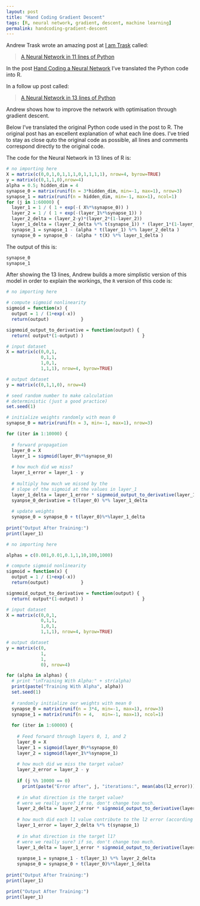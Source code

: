 ```yaml
---
layout: post
title: "Hand Coding Gradient Descent"
tags: [R, neural network, gradient, descent, machine learning]
permalink: handcoding-gradient-descent
---
```


Andrew Trask wrote an amazing post at [I am Trask](http://iamtrask.github.io/) called:

> [A Neural Network in 11 lines of Python](http://iamtrask.github.io/2015/07/12/basic-python-network/)

In the post [Hand Coding a Neural Network](/handcoding-neural-network) I've translated the Python code into R.

In a follow up post called:

> [A Neural Network in 13 lines of Python](http://iamtrask.github.io/2015/07/27/python-network-part2/)

Andrew shows how to improve the network with optimisation through gradient descent.

Below I've translated the original Python code used in the post to R.
The original post has an excellent explanation of what each line does.
I've tried to stay as close quto the original code as possible,
all lines and comments correspond directly to the original code.

The code for the Neural Network in 13 lines of R is:

```r
# no importing here
X = matrix(c(0,0,1,0,1,1,1,0,1,1,1,1), nrow=4, byrow=TRUE)
y = matrix(c(0,1,1,0),nrow=4)
alpha = 0.5; hidden_dim = 4
synapse_0 = matrix(runif(n = 3*hidden_dim, min=-1, max=1), nrow=3)
synapse_1 = matrix(runif(n = hidden_dim, min=-1, max=1), ncol=1)
for (j in 1:60000) {
  layer_1 = 1 / ( 1 + exp(-( X%*%synapse_0)) )
  layer_2 = 1 / ( 1 + exp(-(layer_1%*%synapse_1)) )
  layer_2_delta = (layer_2-y)*(layer_2*(1-layer_2))
  layer_1_delta = (layer_2_delta %*% t(synapse_1)) * (layer_1*(1-layer_1))
  synapse_1 = synapse_1 - (alpha * t(layer_1) %*% layer_2_delta )
  synapse_0 = synapse_0 - (alpha * t(X) %*% layer_1_delta )                 }
```

The output of this is:

```r
synapse_0
synapse_1
```

After showing the 13 lines, Andrew builds a more simplistic version of this model in order to explain the workings,
the `R` version of this code is:

```r
# no importing here

# compute sigmoid nonlinearity
sigmoid = function(x) {
  output = 1 / (1+exp(-x))
  return(output)            }

signmoid_output_to_derivative = function(output) {
  return( output*(1-output) )                      }

# input dataset
X = matrix(c(0,0,1,
             0,1,1,
             1,0,1,
             1,1,1), nrow=4, byrow=TRUE)

# output dataset 
y = matrix(c(0,1,1,0), nrow=4)

# seed random number to make calculation
# deterministic (just a good practice)
set.seed(1)

# initialize weights randomly with mean 0
synapse_0 = matrix(runif(n = 3, min=-1, max=1), nrow=3)

for (iter in 1:10000) {
  
  # forward propagation
  layer_0 = X
  layer_1 = sigmoid(layer_0%*%synapse_0)
  
  # how much did we miss?
  layer_1_error = layer_1 - y
  
  # multiply how much we missed by the
  # slope of the sigmoid at the values in layer_1
  layer_1_delta = layer_1_error * signmoid_output_to_derivative(layer_1)
  syanpse_0_derivative = t(layer_0) %*% layer_1_delta
  
  # update weights
  synapse_0 = synapse_0 + t(layer_0)%*%layer_1_delta                     }
  
print("Output After Training:")
print(layer_1)
```


```r
# no importing here

alphas = c(0.001,0.01,0.1,1,10,100,1000)

# compute sigmoid nonlinearity
sigmoid = function(x) {
  output = 1 / (1+exp(-x))
  return(output)            }

signmoid_output_to_derivative = function(output) {
  return( output*(1-output) )                      }

# input dataset
X = matrix(c(0,0,1,
             0,1,1,
             1,0,1,
             1,1,1), nrow=4, byrow=TRUE)

# output dataset 
y = matrix(c(0,
             1,
             1,
             0), nrow=4)

for (alpha in alphas) {
  # print "\nTraining With Alpha:" + str(alpha)
  print(paste("Training With Alpha", alpha))
  set.seed(1)
  
  # randomly initialize our weights with mean 0
  synapse_0 = matrix(runif(n = 3*4, min=-1, max=1), nrow=3)
  synapse_1 = matrix(runif(n = 4,   min=-1, max=1), ncol=1)
  
  for (iter in 1:60000) {
    
    # Feed forward through layers 0, 1, and 2
    layer_0 = X
    layer_1 = sigmoid(layer_0%*%synapse_0)
    layer_2 = sigmoid(layer_1%*%synapse_1)
    
    # how much did we miss the target value?
    layer_2_error = layer_2 - y
    
    if (j %% 10000 == 0)
      print(paste("Error after", j, "iterations:", mean(abs(l2_error))))
    
    # in what direction is the target value?
    # were we really sure? if so, don't change too much.
    layer_2_delta = layer_2_error * signmoid_output_to_derivative(layer_2)
    
    # how much did each l1 value contribute to the l2 error (according to the weights)?
    layer_1_error = layer_2_delta %*% t(synapse_1)
    
    # in what direction is the target l1?
    # were we really sure? if so, don't change too much.
    layer_1_delta = layer_1_error * signmoid_output_to_derivative(layer_1)
    
    syanpse_1 = synapse_1 - t(layer_1) %*% layer_2_delta
    synapse_0 = synapse_0 + t(layer_0)%*%layer_1_delta                     }  }
  
print("Output After Training:")
print(layer_1)
```


```r
print("Output After Training:")
print(layer_1)
```
